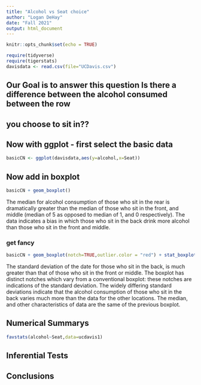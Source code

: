 ```yaml
---
title: "Alcohol vs Seat choice"
author: "Logan DeHay"
date: "Fall 2021"
output: html_document
---
```


```r
knitr::opts_chunk$set(echo = TRUE)
```

```r
require(tidyverse)
require(tigerstats)
davisdata <- read.csv(file="UCDavis.csv")
```
## Our Goal is to answer this question Is there a difference between the alcohol consumed between the row
## you choose to sit in??

## Now with ggplot - first select the basic data

```r
basicCN <- ggplot(davisdata,aes(y=alcohol,x=Seat))
```
## Now add in boxplot

```r
basicCN + geom_boxplot()
```
  
  The median for alcohol consumption of those who sit in the rear is dramatically greater than the median of those who sit in the front, and middle (median of 5 as opposed to median of 1, and 0 respectively). The data indicates a bias in which those who sit in the back drink more alcohol than those who sit in the front and middle. 
  
### get fancy  

```r
basicCN + geom_boxplot(notch=TRUE,outlier.color = "red") + stat_boxplot(geom ='errorbar') + labs(title="Fancy notch boxplot \n with 2 lines")
```

  The standard deviation of the date for those who sit in the back, is much greater than that of those who sit in the front or middle. The boxplot has distinct notches which vary from a conventional boxplot: these notches are indications of the standard deviation. The widely differing standard deviations indicate that the alcohol consumption of those who sit in the back varies much more than the data for the other locations. The median, and other characteristics of data are the same of the previous boxplot.
  
## Numerical Summarys 

```r
favstats(alcohol~Seat,data=ucdavis1)
```

## Inferential Tests

## Conclusions


